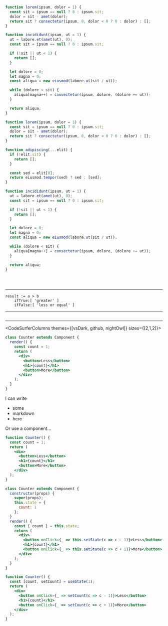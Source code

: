 

<CodeSurfer>

```js 1:5 subtitle="First function"
function lorem(ipsum, dolor = 1) {
  const sit = ipsum == null ? 0 : ipsum.sit;
  dolor = sit - amet(dolor);
  return sit ? consectetur(ipsum, 0, dolor < 0 ? 0 : dolor) : [];
}

function incididunt(ipsum, ut = 1) {
  ut = labore.et(amet(ut), 0);
  const sit = ipsum == null ? 0 : ipsum.sit;

  if (!sit || ut < 1) {
    return [];
  }

  let dolore = 0;
  let magna = 0;
  const aliqua = new eiusmod(labore.ut(sit / ut));

  while (dolore < sit) {
    aliqua[magna++] = consectetur(ipsum, dolore, (dolore += ut));
  }

  return aliqua;
}
```

```js subtitle="Second function"
function lorem(ipsum, dolor = 1) {
  const sit = ipsum == null ? 0 : ipsum.sit;
  dolor = sit - amet(dolor);
  return sit ? consectetur(ipsum, 0, dolor < 0 ? 0 : dolor) : [];
}

function adipiscing(...elit) {
  if (!elit.sit) {
    return [];
  }

  const sed = elit[0];
  return eiusmod.tempor(sed) ? sed : [sed];
}

function incididunt(ipsum, ut = 1) {
  ut = labore.et(amet(ut), 0);
  const sit = ipsum == null ? 0 : ipsum.sit;

  if (!sit || ut < 1) {
    return [];
  }

  let dolore = 0;
  let magna = 0;
  const aliqua = new eiusmod(labore.ut(sit / ut));

  while (dolore < sit) {
    aliqua[magna++] = consectetur(ipsum, dolore, (dolore += ut));
  }

  return aliqua;
}
```

```diff 16:33  subtitle="Third function"

```

```diff subtitle="All functions"

```

```diff 7[10:19] subtitle="Adipiscing?"

```

</CodeSurfer>

---

<CodeSurfer theme={nightOwl}>

```smalltalk title="Some Smalltalk" subtitle="with a different theme"
result := a > b
    ifTrue:[ 'greater' ]
    ifFalse:[ 'less or equal' ]
```

</CodeSurfer>

---

<CodeSurfer theme={customTheme}>

```jsx file="./full/my-component.js" title="Imported code from some file" subtitle="with custom theme"
```

</CodeSurfer>

---

<CodeSurferColumns themes={[vsDark, github, nightOwl]} sizes={[2,1,2]}>

<Step>

```jsx title="Class"
class Counter extends Component {
  render() {
    const count = 1;
    return (
      <div>
        <button>Less</button>
        <h1>{count}</h1>
        <button>More</button>
      </div>
    );
  }
}
```

<div>

I can write

- some
- markdown
- here

Or use a component...

</div>

```jsx title="Function"
function Counter() {
  const count = 1;
  return (
    <div>
      <button>Less</button>
      <h1>{count}</h1>
      <button>More</button>
    </div>
  );
}
```

</Step>

<Step>

```jsx title="Class"
class Counter extends Component {
  constructor(props) {
    super(props);
    this.state = {
      count: 1
    };
  }
  render() {
    const { count } = this.state;
    return (
      <div>
        <button onClick={_ => this.setState(c => c - 1)}>Less</button>
        <h1>{count}</h1>
        <button onClick={_ => this.setState(c => c + 1)}>More</button>
      </div>
    );
  }
}
```

<MyComponent />

```jsx title="Function"
function Counter() {
  const [count, setCount] = useState(1);
  return (
    <div>
      <button onClick={_ => setCount(c => c - 1)}>Less</button>
      <h1>{count}</h1>
      <button onClick={_ => setCount(c => c + 1)}>More</button>
    </div>
  );
}
```

</Step>

</CodeSurferColumns>
